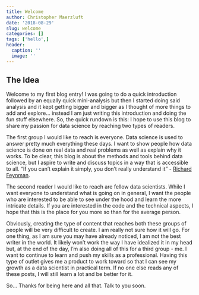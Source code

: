 ```yaml
---
title: Welcome
author: Christopher Maerzluft
date: '2018-08-29'
slug: welcome
categories: []
tags: ['hello',]
header:
  caption: ''
  image: ''
---
```


## The Idea

Welcome to my first blog entry! I was going to do a quick introduction followed by an equally quick mini-analysis but then I started doing said analysis and it kept getting bigger and bigger as I thought of more things to add and explore... instead I am just writing this introduction and doing the fun stuff elsewhere. So, the quick rundown is this: I hope to use this blog to share my passion for data science by reaching two types of readers.  

The first group I would like to reach is everyone. Data science is used to answer pretty much everything these days. I want to show people how data science is done on real data and real problems as well as explain why it works. To be clear, this blog is about the methods and tools behind data science, but I aspire to write and discuss topics in a way that is accessible to all. "If you can't explain it simply, you don't really understand it" - [Richard Feynman](https://kottke.org/17/06/if-you-cant-explain-something-in-simple-terms-you-dont-understand-it).

The second reader I would like to reach are fellow data scientists. While I want everyone to understand what is going on in general, I want the people who are interested to be able to see under the hood and learn the more intricate details. If you are interested in the code and the technical aspects, I hope that this is the place for you more so than for the average person.  

Obviously, creating the type of content that reaches both these groups of people will be very difficult to create. I am really not sure how it will go. For one thing, as I am sure you may have already noticed, I am not the best writer in the world. It likely won't work the way I have idealized it in my head but, at the end of the day, I'm also doing all of this for a third group - me. I want to continue to learn and push my skills as a professional. Having this type of outlet gives me a product to work toward so that I can see my growth as a data scientist in practical term. If no one else reads any of these posts, I will still learn a lot and be better for it.
  
So... Thanks for being here and all that. Talk to you soon.